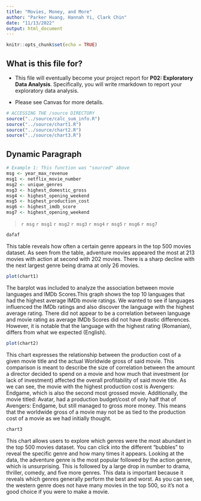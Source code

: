 ```yaml
---
title: "Movies, Money, and More"
author: "Parker Huang, Hannah Yi, Clark Chin"
date: "11/13/2022"
output: html_document
---
```


```r
knitr::opts_chunk$set(echo = TRUE)
```

## What is this file for?

* This file will eventually become your project report for **P02: Exploratory Data Analysis**. Specifically, you will write rmarkdown to report your exploratory data analysis.

* Please see Canvas for more details.

```r
# ACCESSING THE /source DIRECTORY
source("../source/calc_sum_info.R")
source("../source/chart1.R")
source("../source/chart2.R")
source("../source/chart3.R")
```

## Dynamic Paragraph
```r
# Example 1: This function was "sourced" above
msg <- year_max_revenue
msg1 <- netflix_movie_number
msg2 <- unique_genres
msg3 <- highest_domestic_gross
msg4 <- highest_opening_weekend
msg5 <- highest_production_cost
msg6 <- highest_imdb_score
msg7 <- highest_opening_weekend
```

> `r msg` `r msg1` `r msg2` `r msg3` `r msg4` `r msg5` `r msg6` `r msg7`

```r
dafaf
```
This table reveals how often a certain genre appears in the top 500 movies dataset. As seen from the table, adventure movies appeared the most at 213 movies with action at second with 202 movies. There is a sharp decline with the next largest genre being drama at only 26 movies.

```r
plot(chart1)
```

The barplot was included to analyze the association between movie languages and IMDb Scores.This graph shows the top 10 languages that had the highest average IMDb movie ratings. We wanted to see if languages influenced the IMDb ratings and also discover the language with the highest average rating. There did not appear to be a correlation between language and movie rating as average IMDb Scores did not have drastic differences. However, it is notable that the language with the highest rating (Romanian), differs from what we expected (English). 


```r
plot(chart2)
```

This chart expresses the relationship between the production cost of a given movie title and the actual Worldwide gross of said movie. This comparison is meant to describe the size of correlation between the amount a director decided to spend on a movie and how much that investment (or lack of investment) affected the overall profitability of said movie title. As we can see, the movie with the highest production cost is Avengers: Endgame, which is also the second most grossed movie. Additionally, the movie titled: Avatar, had a production budget/cost of only half that of Avengers: Endgame, but still managed to gross more money. This means that the worldwide gross of a movie may not be as tied to the production cost of a movie as we had initially thought.


```r
chart3
```

This chart allows users to explore which genres were the most abundant in the top 500 movies dataset. You can click into the different "bubbles" to reveal the specific genre and how many times it appears. Looking at the data, the adventure genre is the most popular followed by the action genre, which is unsurprising. This is followed by a large drop in number to drama, thriller, comedy, and five more genres. This data is important because it reveals which genres generally perform the best and worst. As you can see, the western genre does not have many movies in the top 500, so it's not a good choice if you were to make a movie.